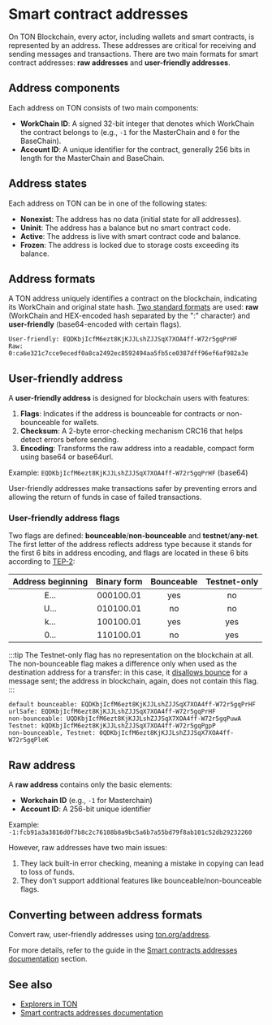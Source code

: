 
# Smart contract addresses

On TON Blockchain, every actor, including wallets and smart contracts, is represented by an address. These addresses are critical for receiving and sending messages and transactions. There are two main formats for smart contract addresses: **raw addresses** and **user-friendly addresses**.

## Address components

Each address on TON consists of two main components:
- **WorkChain ID**: A signed 32-bit integer that denotes which WorkChain the contract belongs to (e.g., `-1` for the MasterChain and `0` for the BaseChain).
- **Account ID**: A unique identifier for the contract, generally 256 bits in length for the MasterChain and BaseChain.

## Address states

Each address on TON can be in one of the following states:
- **Nonexist**: The address has no data (initial state for all addresses).
- **Uninit**: The address has a balance but no smart contract code.
- **Active**: The address is live with smart contract code and balance.
- **Frozen**: The address is locked due to storage costs exceeding its balance.

## Address formats

A TON address uniquely identifies a contract on the blockchain, indicating its WorkChain and original state hash. [Two standard formats](/v3/documentation/smart-contracts/addresses#raw-and-user-friendly-addresses) are used: **raw** (WorkChain and HEX-encoded hash separated by the ":" character) and **user-friendly** (base64-encoded with certain flags).

```
User-friendly: EQDKbjIcfM6ezt8KjKJJLshZJJSqX7XOA4ff-W72r5gqPrHF
Raw: 0:ca6e321c7cce9ecedf0a8ca2492ec8592494aa5fb5ce0387dff96ef6af982a3e
```

## User-friendly address

A **user-friendly address** is designed for blockchain users with features:
1. **Flags**: Indicates if the address is bounceable for contracts or non-bounceable for wallets.
2. **Checksum**: A 2-byte error-checking mechanism CRC16 that helps detect errors before sending.
3. **Encoding**: Transforms the raw address into a readable, compact form using base64 or base64url.

Example: `EQDKbjIcfM6ezt8KjKJJLshZJJSqX7XOA4ff-W72r5gqPrHF` (base64)

User-friendly addresses make transactions safer by preventing errors and allowing the return of funds in case of failed transactions.

### User-friendly address flags

Two flags are defined: **bounceable**/**non-bounceable** and **testnet**/**any-net**. The first letter of the address reflects address type because it stands for the first 6 bits in address encoding, and flags are located in these 6 bits according to [TEP-2](https://github.com/ton-blockchain/TEPs/blob/master/text/0002-address.md#smart-contract-addresses):

| Address beginning | Binary form | Bounceable | Testnet-only |
|:-----------------:|:-----------:|:----------:|:------------:|
|        E...       |  000100.01  |    yes     |   no         |
|        U...       |  010100.01  |     no     |   no         |
|        k...       |  100100.01  |    yes     |   yes        |
|        0...       |  110100.01  |     no     |   yes        |

:::tip
The Testnet-only flag has no representation on the blockchain at all. The non-bounceable flag makes a difference only when used as the destination address for a transfer: in this case, it [disallows bounce](/v3/documentation/smart-contracts/message-management/non-bounceable-messages) for a message sent; the address in blockchain, again, does not contain this flag.
:::

```
default bounceable: EQDKbjIcfM6ezt8KjKJJLshZJJSqX7XOA4ff-W72r5gqPrHF
urlSafe: EQDKbjIcfM6ezt8KjKJJLshZJJSqX7XOA4ff-W72r5gqPrHF
non-bounceable: UQDKbjIcfM6ezt8KjKJJLshZJJSqX7XOA4ff-W72r5gqPuwA
Testnet: kQDKbjIcfM6ezt8KjKJJLshZJJSqX7XOA4ff-W72r5gqPgpP
non-bounceable, Testnet: 0QDKbjIcfM6ezt8KjKJJLshZJJSqX7XOA4ff-W72r5gqPleK
```

## Raw address
A **raw address** contains only the basic elements:
- **Workchain ID** (e.g., `-1` for Masterchain)
- **Account ID**: A 256-bit unique identifier

Example:  
`-1:fcb91a3a3816d0f7b8c2c76108b8a9bc5a6b7a55bd79f8ab101c52db29232260`

However, raw addresses have two main issues:
1. They lack built-in error checking, meaning a mistake in copying can lead to loss of funds.
2. They don't support additional features like bounceable/non-bounceable flags.

## Converting between address formats

Convert raw, user-friendly addresses using [ton.org/address](https://ton.org/address/).

For more details, refer to the guide in the [Smart contracts addresses documentation](/v3/documentation/smart-contracts/addresses) section.

## See also

- [Explorers in TON](/v3/concepts/dive-into-ton/ton-ecosystem/explorers-in-ton)
- [Smart contracts addresses documentation](/v3/documentation/smart-contracts/addresses)

<Feedback />

